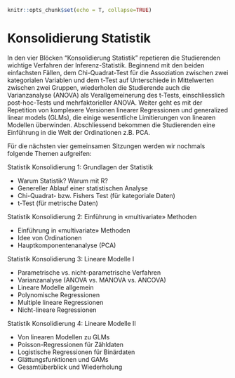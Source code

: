 ```r

knitr::opts_chunk$set(echo = T, collapse=TRUE)
```


# Konsolidierung Statistik 

In den vier Blöcken "Konsolidierung Statistik" repetieren die Studierenden wichtige Verfahren der Inferenz-Statistik. Beginnend mit den beiden einfachsten Fällen, dem Chi-Quadrat-Test für die Assoziation zwischen zwei kategorialen Variablen und dem t-Test auf Unterschiede in Mittelwerten zwischen zwei Gruppen, wiederholen die Studierende auch die Varianzanalyse (ANOVA) als Verallgemeinerung des t-Tests, einschliesslich post-hoc-Tests und mehrfaktorieller ANOVA. Weiter geht es mit der Repetition von komplexere Versionen linearer Regressionen und generalized linear models (GLMs), die einige wesentliche Limitierungen von linearen Modellen überwinden. Abschliessend bekommen die Studierenden eine Einführung in die Welt der Ordinationen z.B. PCA.


Für die nächsten vier gemeinsamen Sitzungen werden wir nochmals folgende Themen aufgreifen: 

Statistik Konsolidierung 1: Grundlagen der Statistik

*	Warum Statistik? Warum mit R?
*	Genereller Ablauf einer statistischen Analyse
*	Chi-Quadrat- bzw. Fishers Test (für kategoriale Daten)
*	t-Test (für metrische Daten)

Statistik Konsolidierung 2: Einführung in «multivariate» Methoden

*	Einführung in «multivariate» Methoden
*	Idee von Ordinationen
*	Hauptkomponentenanalyse (PCA)

Statistik Konsolidierung 3: Lineare Modelle I

*	Parametrische vs. nicht-parametrische Verfahren
*	Varianzanalyse (ANOVA vs. MANOVA vs. ANCOVA)
*	Lineare Modelle allgemein
*	Polynomische Regressionen
*	Multiple lineare Regressionen
*	Nicht-lineare Regressionen

Statistik Konsolidierung 4: Lineare Modelle II

*	Von linearen Modellen zu GLMs
*	Poisson-Regressionen für Zähldaten
*	Logistische Regressionen für Binärdaten
*	Glättungsfunktionen und GAMs
*	Gesamtüberblick und Wiederholung




